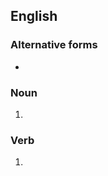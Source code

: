 ==English==

===Alternative forms===
* {{l|en|cockblock}}

===Noun===
{{en-noun|head=[[cock]] [[block]]}}

# {{alternative spelling of|cockblock|lang=en}}

===Verb===
{{en-verb|head=[[cock]] [[block]]}}

# {{alternative spelling of|cockblock|lang=en}}